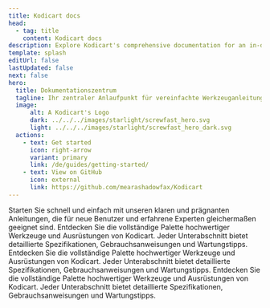 ```yaml
---
title: Kodicart docs
head:
  - tag: title
    content: Kodicart docs
description: Explore Kodicart's comprehensive documentation for an in-depth look at our premium tools and construction services. 
template: splash
editUrl: false
lastUpdated: false
next: false
hero:
  title: Dokumentationszentrum
  tagline: Ihr zentraler Anlaufpunkt für vereinfachte Werkzeuganleitungen, detaillierte Service-Dokumentationen und Projektunterstützung.
  image:
      alt: A Kodicart's Logo
      dark: ../../../images/starlight/screwfast_hero.svg
      light: ../../../images/starlight/screwfast_hero_dark.svg
  actions:
    - text: Get started
      icon: right-arrow
      variant: primary
      link: /de/guides/getting-started/
    - text: View on GitHub
      icon: external
      link: https://github.com/mearashadowfax/Kodicart
---
```


<CardGrid stagger>

  <Card title="Schnellstartanleitungen" icon="document">
    Starten Sie schnell und einfach mit unseren klaren und prägnanten Anleitungen, die für neue Benutzer und erfahrene Experten gleichermaßen geeignet sind.
  </Card>

  <Card title="Werkzeuge & Ausrüstung" icon="seti:eslint">
    Entdecken Sie die vollständige Palette hochwertiger Werkzeuge und Ausrüstungen von Kodicart. Jeder Unterabschnitt bietet detaillierte Spezifikationen, Gebrauchsanweisungen und Wartungstipps.
  </Card>

   <Card title="Bauleistungen" icon="seti:puppet">
    Entdecken Sie die vollständige Palette hochwertiger Werkzeuge und Ausrüstungen von Kodicart. Jeder Unterabschnitt bietet detaillierte Spezifikationen, Gebrauchsanweisungen und Wartungstipps.
  </Card>

   <Card title="Erweiterte Themen" icon="seti:terraform">
    Entdecken Sie die vollständige Palette hochwertiger Werkzeuge und Ausrüstungen von Kodicart. Jeder Unterabschnitt bietet detaillierte Spezifikationen, Gebrauchsanweisungen und Wartungstipps.
  </Card>
</CardGrid>
